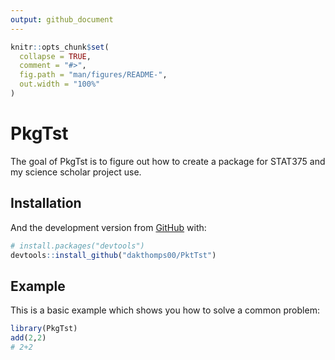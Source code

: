 ```yaml
---
output: github_document
---
```


<!-- README.md is generated from README.Rmd. Please edit that file -->

```r
knitr::opts_chunk$set(
  collapse = TRUE,
  comment = "#>",
  fig.path = "man/figures/README-",
  out.width = "100%"
)
```

# PkgTst

<!-- badges: start -->
<!-- badges: end -->

The goal of PkgTst is to figure out how to create a package for STAT375 and my science scholar project use. 

## Installation

And the development version from [GitHub](https://github.com/) with:

``` r
# install.packages("devtools")
devtools::install_github("dakthomps00/PktTst")
```
## Example

This is a basic example which shows you how to solve a common problem:

```r
library(PkgTst)
add(2,2)
# 2+2
```
